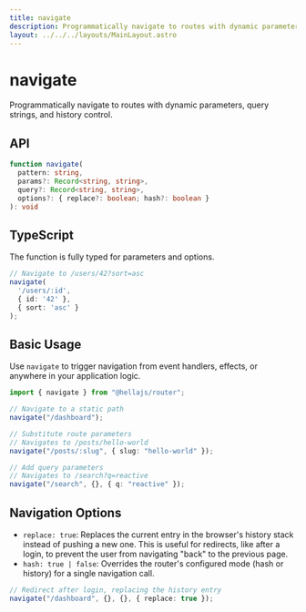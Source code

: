 ```yaml
---
title: navigate
description: Programmatically navigate to routes with dynamic parameters, query strings, and history control.
layout: ../../../layouts/MainLayout.astro
---
```


# navigate

Programmatically navigate to routes with dynamic parameters, query strings, and history control.

## API

```typescript
function navigate(
  pattern: string,
  params?: Record<string, string>,
  query?: Record<string, string>,
  options?: { replace?: boolean; hash?: boolean }
): void
```

## TypeScript

The function is fully typed for parameters and options.

```typescript
// Navigate to /users/42?sort=asc
navigate(
  '/users/:id', 
  { id: '42' }, 
  { sort: 'asc' }
);
```

## Basic Usage

Use `navigate` to trigger navigation from event handlers, effects, or anywhere in your application logic.

```typescript
import { navigate } from "@hellajs/router";

// Navigate to a static path
navigate("/dashboard");

// Substitute route parameters
// Navigates to /posts/hello-world
navigate("/posts/:slug", { slug: "hello-world" });

// Add query parameters
// Navigates to /search?q=reactive
navigate("/search", {}, { q: "reactive" });
```

## Navigation Options

- `replace: true`: Replaces the current entry in the browser's history stack instead of pushing a new one. This is useful for redirects, like after a login, to prevent the user from navigating "back" to the previous page.
- `hash: true | false`: Overrides the router's configured mode (hash or history) for a single navigation call.

```typescript
// Redirect after login, replacing the history entry
navigate("/dashboard", {}, {}, { replace: true });
```